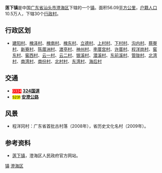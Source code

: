 {{coord|23|29.64|N|116|46.80|E|display=title}}
{{coor icon|w=24px|23|29.64|N|116|46.80|E}}
{{中国乡级行政区
| 行政区全称 = 莲下镇
| 景观照片文件名 =
| 景观照片描述 =
| 汉语拼音 = Lianxia Zhen
| 通用拼音 =
| 注音符號 =
| 其它标音类型1 =
| 其它标音1 =
| 其它标音类型2 =
| 其它标音2 =
| 其它语言类型1 = [[英语|英语]]
| 其它语言地名1 = Lianxia Town
| 其它语言类型2 =
| 其它语言地名2 =
| 上级行政区 = [[广东省|广东省]][[汕头市|汕头市]][[澄海区|澄海区]]
| 行政区类别 = [[镇|镇]]
| 行政区划代码 =
| 地理坐标 =
| 总面积 = 56.09[[平方公里|平方公里]]
| 户籍人口 = 104,953人
| 户籍人口年份 = 2003年
| 常住人口 =
| 常住人口年份 =
| 人口密度 = 1,871人/平方公里
| 行政区划 = 辖30个[[行政村|行政村]]
| 官方网站 =
| 政府驻地 =
| 邮政编码 = 515834
| 毗邻行政区 = [[凤翔街道|凤翔街道]] <br> [[莲上镇|莲上镇]] <br> [[隆都镇|隆都镇]] <br> [[上华镇|上华镇]] <br> [[广益街道|广益街道]]
| 位置图文件名 = Location_of_Lianxia_Town_in_Chenghai_District_of_Shantou.svg
| 位置图描述 = 莲下镇位于澄海区的位置

}}
'''莲下镇'''是中国[[广东省|广东省]][[汕头市|汕头市]][[澄海区|澄海区]]下辖的一个[[镇|镇]]。面积56.09[[平方公里|平方公里]]，[[户籍人口|户籍人口]]10.5万人，下辖30个[[行政村|行政村]]。

== 行政区划 ==
* [[建阳村|建阳村]]、[[槐泽村|槐泽村]]、[[槐南村|槐南村]]、[[槐东村|槐东村]]、[[立德村|立德村]]、[[上村村|上村村]]、[[下村村|下村村]]、[[沟内村|沟内村]]、[[蔡寮村|蔡寮村]]、[[新寮村|新寮村]]、[[陈厝洲村|陈厝洲村]]、[[渡亭村|渡亭村]]、[[神州村|神州村]]、[[李厝宫村|李厝宫村]]、[[许厝村|许厝村]]、[[程洋岗村|程洋岗村]]、[[窖东村|窖东村]]、[[窖西村|窖西村]]、[[云一村|云一村]]、[[云二村|云二村]]、[[银溪村|银溪村]]、[[潜溪村|潜溪村]]、[[东前溪村|东前溪村]]、[[管陇村|管陇村]]、[[北湾村|北湾村]]、[[南湾村|南湾村]]、[[南份村|南份村]]、[[北村村|北村村]]、[[东湾村|东湾村]]、[[海后村|海后村]]

== 交通 ==
*<span style="background:red; color:white; font-size:smaller">G324</span> '''[[324国道|324国道]]'''
*<span style="background:yellow; color:black; font-size:smaller">S231</span> '''[[安澄公路|安澄公路]]'''

==风景==
* 程洋冈村：广东省首批古村落（2008年），省历史文化名村（2009年）。

== 参考资料 ==
*[https://web.archive.org/web/20090623023110/http://www.gdchenghai.gov.cn/chgk/lianxia.htm 莲下镇]，澄海区人民政府官方网站。

{{Geographic Location (8-way)
 | 西北 = [[隆都镇|隆都镇]]
 | 北 = [[莲上镇|莲上镇]]
 | 東北 = [[南海|南海]]
 | 西 = [[上华镇|上华镇]]
 | 中央 = '''莲下镇'''
 | 東 = [[南海|南海]]
 | 西南 = [[上华镇|上华镇]]
 | 南 = [[广益街道|广益街道]]、[[凤翔街道|凤翔街道]] 
 | 東南 = [[南海|南海]]
}}

{{GD-stub}}
{{汕头市澄海区行政区划}}
[[category:澄海区行政区划|镇]]
[[category:汕头建制镇|澄海区]]